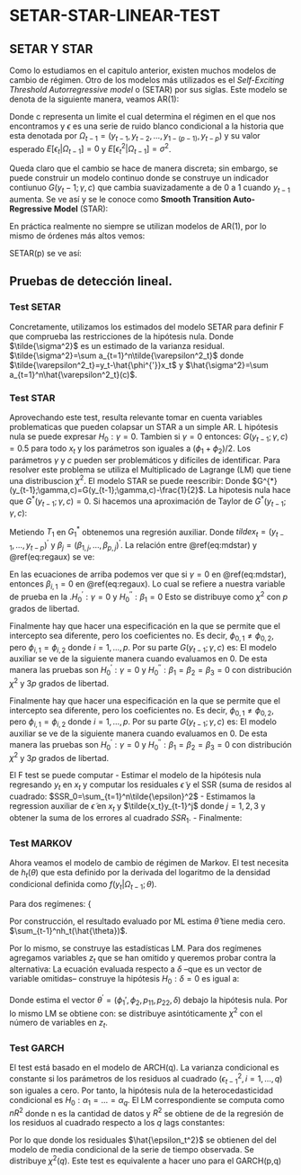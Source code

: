 # SETAR-STAR-LINEAR-TEST

## SETAR Y STAR

Como lo estudiamos en el capitulo anterior, existen muchos modelos de cambio de régimen.
Otro de los modelos más utilizados es el _Self-Exciting Threshold Autorregressive model_ o (SETAR) por sus siglas. Este modelo se denota de la siguiente manera, veamos AR(1):

\begin{equation}
y_t = \left\lbrace
\begin{array}{ll}
\phi_{0,1}+\phi_{1,1}y_{t-1}+\epsilon_t\mathrm{ si }  y_{t-1}\leq c\\
\phi_{0,2}+\phi_{1,2}y_{t-1}+\epsilon_t\mathrm{ si }  y_{t-1}>c
\end{array}
\right.
\end{equation}

Donde c representa un limite el cual determina el régimen en el que nos encontramos y $\epsilon$ es una serie de ruido blanco condicional a la historia que esta denotada por $\Omega_{t-1}=(y_{t-1},y_{t-2}, \dots, y_{1-(p-1)}, y_{t-p})$ y su valor esperado $E[\epsilon_t|\Omega_{t-1}]=0$ y $E[\epsilon_t^2|\Omega_{t-1}]=\sigma^2$.

Queda claro que el cambio se hace de manera discreta; sin embargo, se puede construir un modelo continuo donde se construye un indicador contiunuo $G(y_t-1;\gamma,c)$ que cambia suavizadamente a  de 0 a 1 cuando $y_{t-1}$ aumenta. Se ve así y se le conoce como __Smooth Transition Auto-Regressive Model__ (STAR):

\begin{equation}
    y_t=(\phi_{0,1}+\phi_{1,1}y_{t-1})(1-G(y_t-1;\gamma,c)+ y_t=(\phi_{0,2}+\phi_{1,2}y_{t-1})(G(y_t-1;\gamma,c))
\end{equation}

En práctica realmente no siempre se utilizan modelos de AR(1), por lo mismo de órdenes más altos vemos:
    \begin{equation}
y_t = \left\lbrace
\begin{array}{ll}
\phi_{0,1}+\phi_{1,1}y_{t-1}+\dots+\phi_{p_{1},1}y_{t-p_1}+\epsilon_t\mathrm{ si }  y_{t-1}\leq c\\
\phi_{0,2}+\phi_{1,2}y_{t-1}+\dots+\phi_{p_{2},2}y_{t-p_2}+\epsilon_t\mathrm{ si }  y_{t-1}>c
\end{array}
\right.
\end{equation}

SETAR(p) se ve así:

\begin{equation}
 
   y_t=(\phi_{0,1}+\phi_{1,1}y_{t-1}+\dots+\phi_{p_{1},1}y_{t-p_1})(1-G(y_t-1;\gamma,c)+ y_t=(\phi_{0,2}+\phi_{1,2}y_{t-1}+\dots+\phi_{p_{2},2}y_{t-p_2})(G(y_t-1;\gamma,c))
\end{equation}

## Pruebas de detección lineal.

### Test SETAR

Concretamente, utilizamos los estimados del modelo SETAR para definir F que comprueba las restricciones de la hipótesis nula.
    \begin{equation}
        F(\hat{c})=n\left(\frac{\tilde{\sigma^2}-\hat{\sigma^2}}{\hat{\sigma^2}} \right)
    \end{equation}
Donde $\tilde{\sigma^2}$ es un estimado de la varianza residual. $\tilde{\sigma^2}=\sum a_{t=1}^n\tilde{\varepsilon^2_t}$ donde $\tilde{\varepsilon^2_t}=y_t-\hat{\phi^{'}}x_t$ y $\hat{\sigma^2}=\sum a_{t=1}^n\hat{\varepsilon^2_t}(c)$.

### Test STAR

 Aprovechando este test, resulta relevante tomar en cuenta variables problematicas que pueden colapsar un STAR a un simple AR. L hipótesis nula se puede expresar $H_0:\gamma=0$. Tambien si $\gamma=0$ entonces:
    \begin{equation}
        G(y_{t-1};\gamma,c)=\frac{1}{1+exp(-\gamma[t_{t-1}-c])}
    \end{equation}
    $G(y_{t-1};\gamma,c)=0.5$ para todo $x_t$ y los parámetros son iguales a $(\phi_1+\phi_2)/2$. Los parámetros $\gamma$ y $c$ pueden ser problemáticos y difíciles de identificar. Para resolver este problema se utiliza el Multiplicado de Lagrange (LM) que tiene una distribuscion $\chi^2$.
    El modelo STAR se puede reescribir:
    \begin{equation}
            (\#eq:mdstar)
    y_t=\frac{1}{2}(\phi_1+\phi_2)^{'}x_t+(\phi_2-\phi_1)^{'}x_tG^{*}(y_{t-1};\gamma,c)+\epsilon_t
\end{equation}
Donde $G^{*}(y_{t-1};\gamma,c)=G(y_{t-1};\gamma,c)-\frac{1}{2}$. La hipotesis nula hace que $G^{*}(y_{t-1};\gamma,c)=0$.  Si hacemos una aproximación de Taylor de $G^{*}(y_{t-1};\gamma,c)$:
\begin{eqnarray}
    T_1(t_{t-1};c)&\approx& G^{*}(y_{t-1};0,c)+\gamma\frac{\partial G^{*}(y_{t-1};\gamma,c)}{\partial\gamma}\bigg|_{\gamma=0}\\
    &=&\frac{1}{4}\gamma(y_{t-1}-c)
\end{eqnarray}


 Metiendo $T_1$ en $G_1^*$ obtenemos una regresión auxiliar.
    \begin{equation}
    (\#eq:regaux)
    y_t=\beta_{0,0}+\beta_0^{'}\tilde{x_t}+\beta_1^{'}\tilde{x_t}y_{t-1}+\eta
    \end{equation}
Donde $tilde{x_t}=(y_{t-1},\dots,y_{t-p})^{'}$ y $\beta_j=(\beta_{1,j},\dots,\beta_{p,j})^{'}$. La relación entre \@ref(eq:mdstar) y \@ref(eq:regaux) se ve:

\begin{eqnarray}
    \beta_{0,0}&=&(\phi_{0,1}+\phi_{0,2})/2-\frac{1}{4}\gamma c\gamma c(\phi_{0,2}-\phi_{0,1})\\
    \beta_{1,0}&=&(\phi_{1,1}+\phi_{1,2})/2-\frac{1}{4}\gamma (c(\phi_{1,2}-\phi_{1,1})-(\phi_{0,2}-\phi_{0,1}))\\
    \beta_{i,0}&=&(\phi_{i,1}+\phi_{i,2})/2-\frac{1}{4}\gamma c\gamma c(\phi_{i,2}-\phi_{i,1}),\quad i=2,\dots,p\\
    \beta_{i,1}&=&\gamma c\frac{1}{4}\gamma c(\phi_{i,2}-\phi_{i,1}),\quad i=1,\dots,p
\end{eqnarray}
En las ecuaciones de arriba podemos ver que si $\gamma=0$ en \@ref(eq:mdstar), entonces $\beta_{i,1}=0$ en \@ref(eq:regaux). Lo cual se refiere a nuestra variable de prueba en la \textbf{hipótesis nula}.$H_0^{'}:\gamma=0$ y $H_0^{''}:\beta_1=0$  Esto se distribuye como $\chi^2$ con $p$ grados de libertad. 

 Finalmente hay que hacer una especificación en la que se permite que el intercepto sea diferente, pero los coeficientes no. Es decir, $\phi_{0,1}\neq\phi_{0,2}$, pero $\phi_{i,1}=\phi_{i,2}$ donde $i=1,\dots,p$. Por su parte $G(y_{t-1};\gamma,c)$ es:
    \begin{eqnarray}
        T_3(y_{t-1};\gamma,c)&\approx&\gamma\frac{\partial G^{*}(y_{t-1};\gamma,c))}{\partial\gamma}\bigg|_{\gamma=0}+\frac{1}{6}\gamma^3\frac{\partial^3 G^{*}(y_{t-1};\gamma,c))}{\partial\gamma^3}\bigg|_{\gamma=0}\\
        &=&\frac{1}{4}\gamma(y_{t-1}-c)+\frac{1}{48}\gamma^3(y_{t-1}-c)^3
    \end{eqnarray}
    El modelo auxiliar se ve de la siguiente manera cuando evaluamos en 0.
    \begin{equation}
        (\#eq:regaux)
        y_t=\beta_{0,0}+\beta_0^{'}\tilde{x_t}+\beta_1^{'}\tilde{x_t}y_{t-1}+\beta_2^{'}\tilde{x_t}y_{t-2}+\beta_3^{'}\tilde{x_t}y_{t-3}+\eta_t.
    \end{equation}
De esta manera las pruebas son $H_0^{'}:\gamma=0$ y $H_0^{''}:\beta_1=\beta_2=\beta_3=0$ con distribución $\chi^2$ y $3p$ grados de libertad.

 Finalmente hay que hacer una especificación en la que se permite que el intercepto sea diferente, pero los coeficientes no. Es decir, $\phi_{0,1}\neq\phi_{0,2}$, pero $\phi_{i,1}=\phi_{i,2}$ donde $i=1,\dots,p$. Por su parte $G(y_{t-1};\gamma,c)$ es:
    \begin{eqnarray}
        T_3(y_{t-1};\gamma,c)&\approx&\gamma\frac{\partial G^{*}(y_{t-1};\gamma,c))}{\partial\gamma}\bigg|_{\gamma=0}+\frac{1}{6}\gamma^3\frac{\partial^3 G^{*}(y_{t-1};\gamma,c))}{\partial\gamma^3}\bigg|_{\gamma=0}\\
        &=&\frac{1}{4}\gamma(y_{t-1}-c)+\frac{1}{48}\gamma^3(y_{t-1}-c)^3
    \end{eqnarray}
    El modelo auxiliar se ve de la siguiente manera cuando evaluamos en 0.
    \begin{equation}
    (\#eq:regaux)
    y_t=\beta_{0,0}+\beta_0^{'}\tilde{x_t}+\beta_1^{'}\tilde{x_t}y_{t-1}+\beta_2^{'}\tilde{x_t}y_{t-2}+\beta_3^{'}\tilde{x_t}y_{t-3}+\eta_t.
    \end{equation}
De esta manera las pruebas son $H_0^{'}:\gamma=0$ y $H_0^{''}:\beta_1=\beta_2=\beta_3=0$ con distribución $\chi^2$ y $3p$ grados de libertad.

 El F test se puede computar 
- Estimar el modelo de la hipótesis nula regresando $y_t$ en $x_t$ y computar los residuales $\tilde{\epsilon}$ y el SSR (suma de residos al cuadrado: $SSR_0=\sum_{t=1}^n\tilde{\epsilon}^2$
-  Estimamos la regression auxiliar de $\tilde{\epsilon}$ en $x_t$ y $\tilde{x_t}y_{t-1}^j$ donde $j=1,2,3$ y obtener la suma de los errores al cuadrado $SSR_1$.
- Finalmente:
    \begin{equation}
        LM=\frac{(SSR_0-SSR_1)/3p}{SSR/(n-4p-1}
    \end{equation}

### Test MARKOV
 Ahora veamos el modelo de cambio de régimen de Markov. El test necesita de $h_t(\theta)$ que esta definido por la derivada del logaritmo de la densidad condicional definida como $f(y_t|\Omega_{t-1};\theta)$.
    
\begin{eqnarray}
    f(y_t|\Omega_{t-1};\theta)&=&f(y_t,st=1|\Omega_{t-1};\theta)+f(y_t,st=2|\Omega_{t-1};\theta)\\
    (\#eq:denscon)
    &=& \sum_{j=1}^2f(y_t,st=j|\Omega_{t-1};\theta)\cdot P(y_t|\Omega_{t-1};\theta)
\end{eqnarray}
\begin{equation}
    h_t(\theta)\equiv \frac{\partial ln[f(y_t|\Omega_{t-1};\theta)]}{\partial\theta}
\end{equation}
Para dos regímenes:
\tiny{
\begin{eqnarray}
    \frac{\partial ln[f(y_t|\Omega_{t-1};\theta)]}{\partial\theta}=\frac{1}{\sigma^2}(y_t-\phi^{'}_jx_t)x_t\cdot P(st=j|\Omega)+\frac{1}{\sigma^2}(y_{\tau}-\phi^{'}_jx_{\tau})x_{\tau}\cdot (P(st=j|\Omega_t;\theta)-P(st=j|\Omega_{t-1};\theta)
\end{eqnarray}

Por construcción, el resultado evaluado por ML estima $\hat{\theta}$ tiene media cero. $\sum_{t-1}^nh_t(\hat{\theta})$.

 Por lo mismo, se construye las estadísticas LM. Para dos regímenes agregamos variables $z_t$ que se han omitido y queremos probar contra la alternativa:
    \begin{equation}
        y_t=\phi_{0,s_t}+\phi_{1,s_t}y_{t-1}+\dots+\phi_{p,s_t}y_{t-p}+\delta^{'}z_t+\epsilon_t.
    \end{equation}
La ecuación evaluada respecto a $\delta$ --que es un vector de variable omitidas-- construye la hipótesis $H_0:\delta=0$ es igual a:

\begin{equation}
    \frac{\partial ln[f(y_t|\Omega_{t-1};\theta)]}{\partial\theta}\bigg|_{\delta=0}=\sum_{j=1}^2(y_t-\phi_j^{'}x_t)z_t\cdot P(s_t=j|\Omega_n;\hat{\theta})
\end{equation}
Donde \hat{\theta} estima el vector $\theta^{'}=(\phi_1{'},\phi_2,p_{11},p_{22},\delta)$ debajo la hipótesis nula. Por lo mismo LM se obtiene con:
\begin{equation}
    n\left(\frac{1}{n}\sum_{t=1}^nh_t(\hat{\theta)}\right)^{'}\left(\frac{1}{n}\sum_{t=1}^nh_t(\hat{\theta})h_t(\hat{\theta}^{'})\right)\left(\frac{1}{n}\sum_{t=1}^nh_t(\hat{\theta})\right)
\end{equation}
se distribuye asintóticamente $\chi^2$ con el número de variables en $z_t$.

### Test GARCH

 El test está basado en el modelo de ARCH(q). La varianza condicional es constante si los parámetros de los residuos al cuadrado ($\epsilon_{t-1}^2,i=1,\dots,q$) son iguales a cero. Por tanto, la hipótesis nula de la heterocedasticidad condicional es $H_0:\alpha_1=\dots=\alpha_q$. El LM correspondiente se computa como $nR^2$ donde n es la cantidad de datos y $R^2$ se obtiene de de la regresión de los residuos al cuadrado respecto a los $q$ lags constantes:
    
\begin{equation}
\hat{\epsilon_t^2}=\omega+\alpha_1\hat{\epsilon_{t-1}^2}+\dots+\alpha_p\hat{\epsilon_{t-p}^2}+u_t
\end{equation}
    
Por lo que donde los residuales $\hat{\epsilon_t^2}$ se obtienen del  del modelo de media condicional de la serie de tiempo observada. Se distribuye $\chi^2(q)$. Este test es equivalente a hacer uno para el GARCH(p,q)
